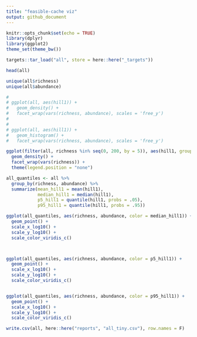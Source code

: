 ```yaml
---
title: "feasible-cache viz"
output: github_document
---
```


```r
knitr::opts_chunk$set(echo = TRUE)
library(dplyr)
library(ggplot2)
theme_set(theme_bw())
```


```r

targets::tar_load("all", store = here::here("_targets"))

```

```r

head(all)

unique(all$richness)
unique(all$abundance)
```

```r
# 
# ggplot(all, aes(hill1)) + 
#   geom_density() +
#   facet_wrap(vars(richness, abundance), scales = 'free_y')
# 
# 
# ggplot(all, aes(hill1)) + 
#   geom_histogram() +
#   facet_wrap(vars(richness, abundance), scales = 'free_y')

ggplot(filter(all, richness %in% seq(0, 200, by = 5)), aes(hill1, group = as.factor(abundance), color = as.factor(abundance))) +
  geom_density() +
  facet_wrap(vars(richness)) +
  theme(legend.position = "none")

```


```r

all_quantiles <- all %>%
  group_by(richness, abundance) %>%
  summarize(mean_hill1 = mean(hill1),
            median_hill1 = median(hill1),
            p5_hill1 = quantile(hill1, probs = .05),
            p95_hill1 = quantile(hill1, probs = .95))

```
```r

ggplot(all_quantiles, aes(richness, abundance, color = median_hill1)) +
  geom_point() +
  scale_x_log10() +
  scale_y_log10() +
  scale_color_viridis_c()



ggplot(all_quantiles, aes(richness, abundance, color = p5_hill1)) +
  geom_point() +
  scale_x_log10() +
  scale_y_log10() +
  scale_color_viridis_c()


ggplot(all_quantiles, aes(richness, abundance, color = p95_hill1)) +
  geom_point() +
  scale_x_log10() +
  scale_y_log10() +
  scale_color_viridis_c()

```
```r

write.csv(all, here::here("reports", "all_tiny.csv"), row.names = F)

```